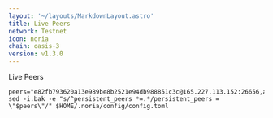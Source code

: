 ```yaml
---
layout: '~/layouts/MarkdownLayout.astro'
title: Live Peers
network: Testnet
icon: noria
chain: oasis-3
version: v1.3.0
---
```

Live Peers 

```
peers="e82fb793620a13e989be8b2521e94db988851c3c@165.227.113.152:26656,adb152a90a61b910feb4b2cdbd3f897251aa5452@116.202.227.117:16156,ad749d0e0c6542b89b5f98dfafe05cb527d0b9fc@65.109.6.138:26656,f60568a6ed1f848857c1c6c113719c1bb687c656@65.108.105.48:22156,60a15b1b7feb62b65d58cb4721340907c2092099@65.108.6.45:61656,5eedd8cf7fefc037a6233b1991c2a3b653518560@65.108.230.113:31066,419438c7cb152a88a30d6922a2b2c7077dd4daf5@88.99.3.158:22156,73e5dc6e04a1dd28e5851191eb9dede07f0b38fb@141.94.99.87:14095,4d8147a80c46ba21a8a276d55e6993353e03a734@165.22.42.220:26656,5c2a752c9b1952dbed075c56c600c3a79b58c395@185.16.39.172:27316,6b00a46b8c79deab378a8c1d5c2a63123b799e46@34.69.0.43:26656,31df60c419e4e5ab122ca17d95419a654729cbb7@102.130.121.211:26656,846731f7097e684efdd6b9446d562228640e2b14@34.27.228.66:26656,bb04cbb3b917efce76a8296a8411f211bad14352@159.203.5.100:26656,38de00b6d88286553eb123d16846190e5c594c59@51.79.30.118:26656,d80daf11b1b336027bb3f50dc67b9c8f6be153b0@195.201.195.61:29656,0fbeb25dfdae849be87d96a32050741a77983b13@34.87.180.66:26656,8336e98410c1c9b91ef86f13a3254a2b30a1a263@65.108.226.183:22156,42798554b12ff3c24107af3b47a28459d717bdf4@46.17.250.108:61356"
sed -i.bak -e "s/^persistent_peers *=.*/persistent_peers = \"$peers\"/" $HOME/.noria/config/config.toml
```
